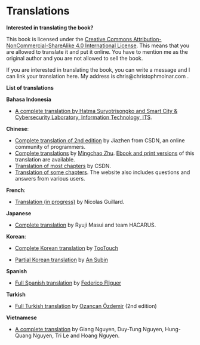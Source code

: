 # Translations {#translations}

**Interested in translating the book?**

This book is licensed under the [Creative Commons Attribution-NonCommercial-ShareAlike 4.0 International License](http://creativecommons.org/licenses/by-nc-sa/4.0/).
This means that you are allowed to translate it and put it online.
You have to mention me as the original author and you are not allowed to sell the book.

If you are interested in translating the book, you can write a message and I can link your translation here.
My address is chris@christophmolnar.com .

**List of translations**

**Bahasa Indonesia**

- [A complete translation by Hatma Suryotrisongko and Smart City & Cybersecurity Laboratory, Information Technology, ITS](https://www.its.ac.id/it/id/interpretable-machine-learning/).


**Chinese**:

- [Complete translation of 2nd edition](https://blog.csdn.net/jiazhen/article/details/126824573) by Jiazhen from CSDN, an online community of programmers.
-  [Complete translations](https://github.com/MingchaoZhu/InterpretableMLBook) by [Mingchao Zhu](https://github.com/MingchaoZhu). [Ebook and print versions](https://www.phei.com.cn/module/goods/wssd_content.jsp?bookid=57710) of this translation are available.
-  [Translation of most chapters](https://blog.csdn.net/wizardforcel/article/details/98992150) by CSDN.
-  [Translation of some chapters](https://zhuanlan.zhihu.com/p/63408696). The website also includes questions and answers from various users.

**French**:

- [Translation (in progress)](https://nicolasguillard.github.io/interpretable-ml-book-fr/) by Nicolas Guillard.

**Japanese**

- [Complete translation](https://hacarus.github.io/interpretable-ml-book-ja/index.html) by Ryuji Masui and team HACARUS.

**Korean**:

- [Complete Korean translation](https://tootouch.github.io/IML/taxonomy_of_interpretability_methods/) by [TooTouch](https://tootouch.github.io/)

-  [Partial Korean translation](https://subinium.github.io/IML/) by [An Subin](https://subinium.github.io/)


**Spanish**

-  [Full Spanish translation](https://fedefliguer.github.io/AAI/) by [Federico Fliguer](https://www.linkedin.com/in/federico-fliguer/?originalSubdomain=ar)

**Turkish**

- [Full Turkish translation](https://ozancans-organization.gitbook.io/yorumlanabilir-makine-ogrenmesi) by [Ozancan Özdemir](https://ozancanozdemir.github.io/)  (2nd edition)


**Vietnamese**

-  [A complete translation](https://github.com/giangnguyen2412/InterpretableMLBook-Vietnamese) by Giang Nguyen, Duy-Tung Nguyen, Hung-Quang Nguyen, Tri Le and Hoang Nguyen.

